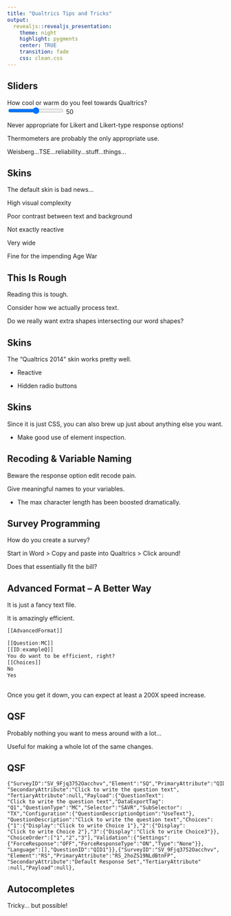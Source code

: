 ```yaml
---
title: "Qualtrics Tips and Tricks"
output:
  revealjs::revealjs_presentation:
    theme: night
    highlight: pygments
    center: TRUE
    transition: fade
    css: clean.css
---
```


## Sliders

<label for="fader">How cool or warm do you feel towards Qualtrics?</label>
</br>
<input type="range" min="0" max="100" minLabel="Cold" maxLabel="Warm" value="50" id="fader" 
	step=".5" oninput="outputUpdate(value)" list="volsettings">
<output for="fader" id="volume">50</output>

<script>
function outputUpdate(vol) {
	document.querySelector('#volume').value = vol;
}
</script>

<p class="fragment fade-up">Never appropriate for Likert and Likert-type response options!</p>

<p class="fragment fade-up">Thermometers are probably the only appropriate use.</p>

<p class="fragment fade-up">Weisberg...TSE...reliability...stuff...things...</p>

## Skins

The default skin is bad news...

<p class="fragment fade-up">High visual complexity</p>

<p class="fragment fade-up">Poor contrast between text and background</p>

<p class="fragment fade-up">Not exactly reactive</p>

<p class="fragment fade-up">Very wide</p> 

<p class="fragment current-visible">Fine for the impending Age War</p>

## This Is Rough {data-background="http://jfe-cdn.qualtrics.com/themes/skins/nd/mendoza1/version-1476991469386-82a2f4/files/bg.png" data-background-repeat="repeat" data-background-size="100px" #qFont}

Reading this is tough.

Consider how we actually process text.

Do we really want extra shapes intersecting our word shapes?

## {data-background-image="https://media.giphy.com/media/JlZJZnCmnExFu/giphy.gif"}


## Skins

The "Qualtrics 2014" skin works pretty well.

- Reactive

- Hidden radio buttons

## Skins

Since it is just CSS, you can also brew up just about anything else you want.

- Make good use of element inspection.

## Recoding & Variable Naming

Beware the response option edit recode pain.

Give meaningful names to your variables.

- The max character length has been boosted dramatically.

## Survey Programming

How do you create a survey?

<p>
<span class="fragment fade-up" data-fragment-index="1">Start in Word \></span>
<span class="fragment fade-up" data-fragment-index="2">Copy and paste into Qualtrics \></span>
<span class="fragment fade-up" data-fragment-index="3">Click around!</span>
</p>

<p class="fragment fade-up">Does that essentially fit the bill?</p>

## Advanced Format -- A Better Way

It is just a fancy text file.

It is amazingly efficient.

```r

[[AdvancedFormat]]

[[Question:MC]]
[[ID:exampleQ]]
You do want to be efficient, right?
[[Choices]]
No
Yes
```


## ## {data-background-image="https://media.giphy.com/media/10FWlssZyjGe3K/giphy.gif"}

Once you get it down, you can expect at least a 200X speed increase.

## QSF

Probably nothing you want to mess around with a lot...

Useful for making a whole lot of the same changes.

## QSF

```
{"SurveyID":"SV_9Fjq3752Oacchvv","Element":"SQ","PrimaryAttribute":"QID1",
"SecondaryAttribute":"Click to write the question text",
"TertiaryAttribute":null,"Payload":{"QuestionText":
"Click to write the question text","DataExportTag":
"Q1","QuestionType":"MC","Selector":"SAVR","SubSelector":
"TX","Configuration":{"QuestionDescriptionOption":"UseText"},
"QuestionDescription":"Click to write the question text","Choices":
{"1":{"Display":"Click to write Choice 1"},"2":{"Display":
"Click to write Choice 2"},"3":{"Display":"Click to write Choice3"}},
"ChoiceOrder":["1","2","3"],"Validation":{"Settings":
{"ForceResponse":"OFF","ForceResponseType":"ON","Type":"None"}},
"Language":[],"QuestionID":"QID1"}},{"SurveyID":"SV_9Fjq3752Oacchvv",
"Element":"RS","PrimaryAttribute":"RS_2hoZS19NLdBtnFP",
"SecondaryAttribute":"Default Response Set","TertiaryAttribute"
:null,"Payload":null},
```


## Autocompletes

<p>
<span class="fragment fade-up" data-fragment-index="1">Tricky...</span>
<span class="fragment fade-up" data-fragment-index="2">but possible!</span>
</p>


## {data-background-image="https://media.giphy.com/media/5xtDarmwsuR9sDRObyU/giphy.gif"}

 